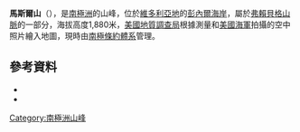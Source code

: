 {{Coord|72|29|S|163|21|E|source:GNIS|display=title}}

'''馬斯爾山'''（{{lang-en|Mount Massell}}），是[[南極洲|南極洲]]的山峰，位於[[維多利亞地|維多利亞地]]的[[彭內爾海岸|彭內爾海岸]]，屬於[[弗賴貝格山脈|弗賴貝格山脈]]的一部分，海拔高度1,880米，[[美國地質調查局|美國地質調查局]]根據測量和[[美國海軍|美國海軍]]拍攝的空中照片繪入地圖，現時由[[南極條約體系|南極條約體系]]管理。

==參考資料==
*{{cite gnis | type = antarid | id = 9528| name = Mount Massell | accessdate = 2013-08-25}}
*{{usgs-gazetteer|id=9528}}

{{Antarctica-geo-stub}}
[[Category:南極洲山峰|Category:南極洲山峰]]